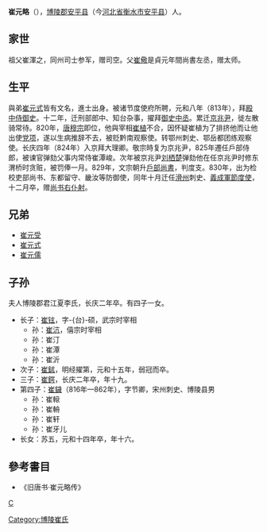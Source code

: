 '''崔元略'''（{{bd|771年||830年|}}），[[博陵郡_(北周)|博陵郡]][[安平县|安平县]]（今[[河北省|河北省]][[衡水市|衡水市]][[安平县|安平县]]）人。

==家世==
祖父崔渾之，同州司士参军，赠司空。父[[崔儆|崔儆]]是貞元年間尚書左丞，赠太师。

==生平==
與弟[[崔元式|崔元式]]皆有文名，進士出身。被诸节度使府所聘，元和八年（813年），拜[[殿中侍御史|殿中侍御史]]。十二年，迁刑部郎中、知台杂事，擢拜[[御史中丞|御史中丞]]。累迁[[京兆尹|京兆尹]]，徙左散骑常待。820年，[[唐穆宗|唐穆宗]]即位，他與宰相[[崔植|崔植]]不合，因怀疑崔植为了排挤他而让他出使[[党项|党项]]，遂以生病推辞不去，被贬黔南观察使。转鄂州刺史、鄂岳都团练观察使。长庆四年（824年）入京拜大理卿。敬宗時复为京兆尹，825年遷任戶部侍郎，被谏官弹劾父事内常侍崔潭峻。次年被京兆尹[[刘栖楚|刘栖楚]]弹劾他在任京兆尹时修东渭桥时贪赃，被罚俸一月。829年，文宗朝升[[戶部尚書|戶部尚書]]，判度支。830年，出为检校吏部尚书、东都留守、畿汝等防御使，同年十月迁任[[滑州|滑州]]刺史、[[義成軍節度使|義成軍節度使]]，十二月卒，赠[[尚书右仆射|尚书右仆射]]。

==兄弟==
* [[崔元受|崔元受]]
* [[崔元式|崔元式]]
* [[崔元儒|崔元儒]]

==子孙==
夫人博陵郡君江夏李氏，长庆二年卒。有四子一女。
* 长子：[[崔铉|崔铉]]，字-{台}-硕，武宗时宰相
**孙：[[崔沆_(唐朝)|崔沆]]，僖宗时宰相
**孙：崔汀
**孙：崔潭
**孙：崔沂
* 次子：[[崔鉥|崔鉥]]，明经擢第，元和十五年，弱冠而卒。
* 三子：[[崔鍔|崔鍔]]，长庆二年卒，年十九。
* 第四子：[[崔鐬|崔鐬]]（816年—862年），字节卿，宋州刺史、博陵县男
**孙：崔𨎊
**孙：崔輈
**孙：崔轩
**孙：崔牙儿
* 长女：苏五，元和十四年卒，年十六。

== 參考書目 ==
* 《旧唐书·崔元略传》
{{唐朝人小作品}}
[[category:唐朝政治人物|C]]
[[Category:博陵崔氏|Category:博陵崔氏]]